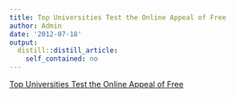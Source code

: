 ```yaml
---
title: Top Universities Test the Online Appeal of Free
author: Admin
date: '2012-07-18'
output:
  distill::distill_article:
    self_contained: no
---
```


[Top Universities Test the Online Appeal of Free](http://www.nytimes.com/2012/07/18/education/top-universities-test-the-online-appeal-of-free.html?smid=tu-share)

